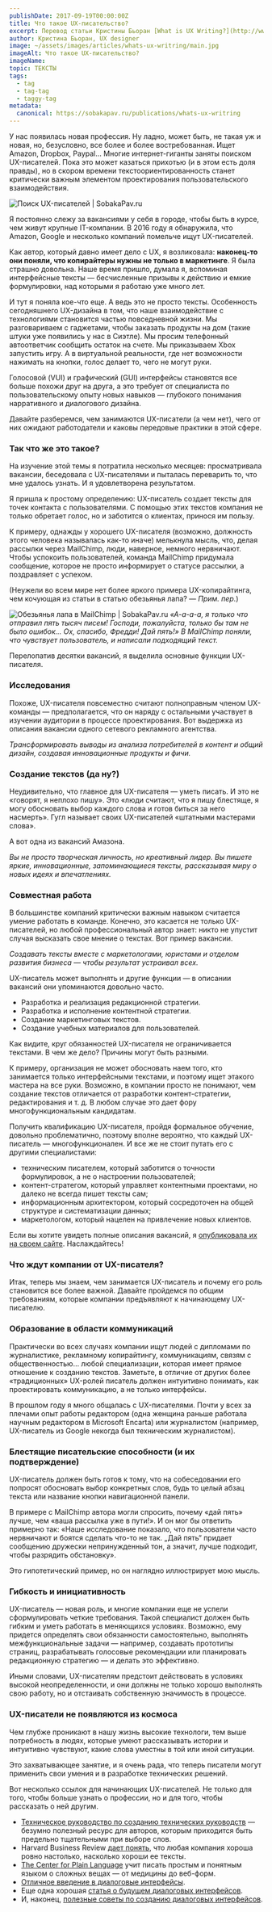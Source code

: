 ```yaml
---
publishDate: 2017-09-19T00:00:00Z
title: Что такое UX-писательство?
excerpt: Перевод статьи Кристины Бьоран [What is UX Writing?](http://www.uxbooth.com/articles/what-is-ux-writing/)
author: Кристина Бьоран, UX designer
image: ~/assets/images/articles/whats-ux-writring/main.jpg
imageAlt: Что такое UX-писательство?
imageName:        
topic: ТЕКСТЫ
tags:
  - tag
  - tag-tag
  - taggy-tag
metadata:
  canonical: https://sobakapav.ru/publications/whats-ux-writring
---
```



У нас появилась новая профессия. Ну ладно, может быть, не такая уж и новая, но, безусловно, все более и более востребованная. Ищет Amazon, Dropbox, Paypal… Многие интернет-гиганты заняты поиском UX-писателей. Пока это может казаться прихотью (и в этом есть доля правды), но в скором времени текстоориентированность станет критически важным элементом проектирования пользовательского взаимодействия.

![Поиск UX-писателей | SobakaPav.ru](~/assets/images/articles/whats-ux-writring/1.jpeg)

Я постоянно слежу за вакансиями у себя в городе, чтобы быть в курсе, чем живут крупные IT-компании. В 2016 году я обнаружила, что Amazon, Google и несколько компаний помельче ищут UX-писателей.

Как автор, который давно имеет дело с UX, я возликовала: **наконец-то они поняли, что копирайтеры нужны не только в маркетинге**. Я была страшно довольна. Наше время пришло, думала я, вспоминая интерфейсные тексты — бесчисленные призывы к действию и емкие формулировки, над которыми я работаю уже много лет.

И тут я поняла кое-что еще. А ведь это не просто тексты. Особенность сегодняшнего UX-дизайна в том, что наше взаимодействие с технологиями становится частью повседневной жизни. Мы разговариваем с гаджетами, чтобы заказать продукты на дом (такие штуки уже появились у нас в Сиэтле). Мы просим телефонный автоответчик сообщить остаток на счете. Мы приказываем Xbox запустить игру. А в виртуальной реальности, где нет возможности нажимать на кнопки, голос делает то, чего не могут руки.

Голосовой (VUI) и графический (GUI) интерфейсы становятся все больше похожи друг на друга, а это требует от специалиста по пользовательскому опыту новых навыков — глубокого понимания нарративного и диалогового дизайна.

Давайте разберемся, чем занимаются UX-писатели (а чем нет), чего от них ожидают работодатели и каковы передовые практики в этой сфере.

### Так что же это такое?

На изучение этой темы я потратила несколько месяцев: просматривала вакансии, беседовала с UX-писателями и пыталась переварить то, что мне удалось узнать. И я удовлетворена результатом.

Я пришла к простому определению: UX-писатель создает тексты для точек контакта с пользователями. С помощью этих текстов компания не только обретает голос, но и заботится о клиентах, принося им пользу.

К примеру, однажды у хорошего UX-писателя (возможно, должность этого человека называлась как-то иначе) мелькнула мысль, что, делая рассылки через MailChimp, люди, наверное, немного нервничают. Чтобы успокоить пользователей, команда MailChimp придумала сообщение, которое не просто информирует о статусе рассылки, а поздравляет с успехом.

(Неужели во всем мире нет более яркого примера UX-копирайтинга, чем кочующая из статьи в статью обезьянья лапа? — _Прим. пер._)

![Обезьянья лапа в MailChimp | SobakaPav.ru](~/assets/images/articles/whats-ux-writring/2.png)
_«А-а-а-а, я только что отправил пять тысяч писем! Господи, пожалуйста, только бы там не было ошибок… Ох, спасибо, Фредди! Дай пять!» В MailChimp поняли, что чувствует пользователь, и написали подходящий текст._

Перелопатив десятки вакансий, я выделила основные функции UX-писателя.

### Исследования

Похоже, UX-писателя повсеместно считают полноправным членом UX-команды — предполагается, что он наряду с остальными участвует в изучении аудитории в процессе проектирования. Вот выдержка из описания вакансии одного сетевого рекламного агентства.

_Трансформировать выводы из анализа потребителей в контент и общий дизайн, создавая инновационные продукты и фичи._

### Создание текстов (да ну?)

Неудивительно, что главное для UX-писателя — уметь писать. И это не «говорят, я неплохо пишу». Это «люди считают, что я пишу блестяще, я могу обосновать выбор каждого слова и готов биться за него насмерть». Гугл называет своих UX-писателей «штатными мастерами слова».

А вот одна из вакансий Амазона.

_Вы не просто творческая личность, но креативный лидер. Вы пишете яркие, инновационные, запоминающиеся тексты, рассказывая миру о новых идеях и впечатлениях._

### Совместная работа

В большинстве компаний критически важным навыком считается умение работать в команде. Конечно, это касается не только UX-писателей, но любой профессиональный автор знает: никто не упустит случая высказать свое мнение о текстах. Вот пример вакансии.

_Создавать тексты вместе с маркетологами, юристами и отделом развития бизнеса — чтобы результат устраивал всех._

UX-писатель может выполнять и другие функции — в описании вакансий они упоминаются довольно часто.

- Разработка и реализация редакционной стратегии.
- Разработка и исполнение контентной стратегии.
- Создание маркетинговых текстов.
- Создание учебных материалов для пользователей.

Как видите, круг обязанностей UX-писателя не ограничивается текстами. В чем же дело? Причины могут быть разными.

К примеру, организация не может обосновать наем того, кто занимается только интерфейсными текстами, и поэтому ищет этакого мастера на все руки. Возможно, в компании просто не понимают, чем создание текстов отличается от разработки контент-стратегии, редактирования и т. д. В любом случае это дает фору многофункциональным кандидатам.

Получить квалификацию UX-писателя, пройдя формальное обучение, довольно проблематично, поэтому вполне вероятно, что каждый UX-писатель — многофункционален. И все же не стоит путать его с другими специалистами:

- техническим писателем, который заботится о точности формулировок, а не о настроении пользователей;
- контент-стратегом, который управляет контентными проектами, но далеко не всегда пишет тексты сам;
- информационным архитектором, который сосредоточен на общей структуре и систематизации данных;
- маркетологом, который нацелен на привлечение новых клиентов.

Если вы хотите увидеть полные описания вакансий, я [опубликовала их на своем сайте](http://www.bjoranidentity.com/blog/what-are-companies-looking-for-in-a-ux-writer). Наслаждайтесь!

### Что ждут компании от UX-писателя?

Итак, теперь мы знаем, чем занимается UX-писатель и почему его роль становится все более важной. Давайте пройдемся по общим требованиям, которые компании предъявляют к начинающему UX-писателю.

### Образование в области коммуникаций

Практически во всех случаях компании ищут людей с дипломами по журналистике, рекламному копирайтингу, коммуникациям, связям с общественностью… любой специализации, которая имеет прямое отношение к созданию текстов. Заметьте, в отличие от других более «традиционных» UX-ролей писатель должен интуитивно понимать, как проектировать коммуникацию, а не только интерфейсы.

В прошлом году я много общалась с UX-писателями. Почти у всех за плечами опыт работы редактором (одна женщина раньше работала научным редактором в Microsoft Encarta) или журналистом (например, UX-писатель из Google некогда был техническим журналистом).

### Блестящие писательские способности (и их подтверждение)

UX-писатель должен быть готов к тому, что на собеседовании его попросят обосновать выбор конкретных слов, будь то целый абзац текста или название кнопки навигационной панели.

В примере с MailChimp автора могли спросить, почему «дай пять» лучше, чем «ваша рассылка уже в пути!». И он мог бы ответить примерно так: «Наше исследование показало, что пользователи часто нервничают и боятся сделать что-то не так. „Дай пять“ придает сообщению дружески непринужденный тон, а значит, лучше подходит, чтобы разрядить обстановку».

Это гипотетический пример, но он наглядно иллюстрирует мою мысль.

### Гибкость и инициативность

UX-писатель — новая роль, и многие компании еще не успели сформулировать четкие требования. Такой специалист должен быть гибким и уметь работать в меняющихся условиях. Возможно, ему придется определять свои обязанности самостоятельно, выполнять межфункциональные задачи — например, создавать прототипы страниц, разрабатывать голосовые рекомендации или планировать редакционную стратегию — и делать это эффективно.

Иными словами, UX-писателям предстоит действовать в условиях высокой неопределенности, и они должны не только хорошо выполнять свою работу, но и отстаивать собственную значимость в процессе.

### UX-писатели не появляются из космоса

Чем глубже проникают в нашу жизнь высокие технологи, тем выше потребность в людях, которые умеют рассказывать истории и интуитивно чувствуют, какие слова уместны в той или иной ситуации.

Это захватывающее занятие, и я очень рада, что теперь писатели могут применить свои умения и в разработке технических решений.

Вот несколько ссылок для начинающих UX-писателей. Не только для того, чтобы больше узнать о профессии, но и для того, чтобы рассказать о ней другим.

- [Техническое руководство по созданию технических руководств](http://www.dozuki.com/tech_writing) — безумно полезный ресурс для авторов, которым приходится быть предельно тщательными при выборе слов.
- Harvard Business Review [дает понять](https://hbr.org/2013/07/your-company-is-only-as-good-a), что любая компания хороша ровно настолько, насколько хороши ее тексты.
- [The Center for Plain Language](http://centerforplainlanguage.org/) учит писать простым и понятным языком о сложных вещах — от медицины до веб-форм.
- [Отличное введение в диалоговые интерфейсы](https://www.fastcodesign.com/3058546/conversational-interfaces-explained).
- Еще одна хорошая [статья о будущем диалоговых интерфейсов](https://www.smashingmagazine.com/2016/07/conversational-interfaces-where-are-we-today-where-are-we-heading/).
- И, наконец, [полезные советы по созданию диалоговых интерфейсов](https://www.smashingmagazine.com/2016/12/conversational-design-essentials-tips-for-building-a-chatbot/).

